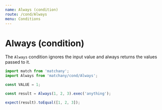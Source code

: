 ```yaml
---
name: Always (condition)
route: /cond/Always
menu: Conditions
---
```


# Always (condition)

The `Always` condition ignores the input value and always returns the values passed to
it.

```js
import match from 'matchany';
import Always from 'matchany/cond/Always';

const VALUE = 1;

const result = Always(1, 2, 3).exec('anything');

expect(result).toEqual([1, 2, 3]);
```
